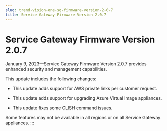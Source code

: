 ```yaml
---
slug: trend-vision-one-sg-firmware-version-2-0-7
title: Service Gateway Firmware Version 2.0.7
---
```

# Service Gateway Firmware Version 2.0.7

January 9, 2023—Service Gateway Firmware Version 2.0.7 provides enhanced security and management capabilities.

This update includes the following changes:

- This update adds support for AWS private links per customer request.

- This update adds support for upgrading Azure Virtual Image appliances.

- This update fixes some CLISH command issues.

Some features may not be available in all regions or on all Service Gateway appliances.
:::
